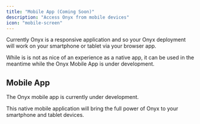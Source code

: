 ```yaml
---
title: "Mobile App (Coming Soon)"
description: "Access Onyx from mobile devices"
icon: "mobile-screen"
---
```


<Note>
Currently Onyx is a responsive application and so your Onyx deployment will work on your smartphone or tablet via your browser app.

While is is not as nice of an experience as a native app, it can be used in the meantime while the Onyx Mobile App is under development.
</Note>

## Mobile App
The Onyx mobile app is currently under development.

This native mobile application will bring the full power of Onyx to your smartphone and tablet devices.
